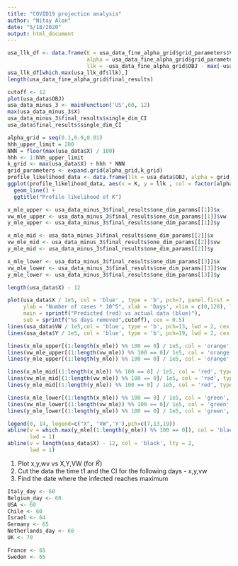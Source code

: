 ```yaml
---
title: "COVID19 projection analysis"
author: "Nitay Alon"
date: "5/18/2020"
output: html_document
---
```


```r
usa_llk_df <- data.frame(K = usa_data_fine_alpha_grid$grid_parameters$Var2,
                         alpha = usa_data_fine_alpha_grid$grid_parameters$Var1,
                         llk = -usa_data_fine_alpha_grid$OBJ - max(-usa_data_fine_alpha_grid$OBJ))
usa_llk_df[which.max(usa_llk_df$llk),]
length(usa_data_fine_alpha_grid$final_results)
```


```r
cutoff <- 12
plot(usa_data$OBJ)
usa_data_minus_3 <- mainFunction('US',60, 12)
max(usa_data_minus_3$X)
usa_data_minus_3$final_results$single_dim_CI
usa_data$final_results$single_dim_CI
```

```r
alpha_grid = seq(0.1,0.9,0.01)
hhh_upper_limit = 200
NNN = floor(max(usa_data$X) / 100)
hhh <- 1:hhh_upper_limit
k_grid <- max(usa_data$X) + hhh * NNN
grid_parameters <- expand.grid(alpha_grid,k_grid)
profile_likelihood_data <- data.frame(llk = usa_data$OBJ, alpha = grid_parameters$Var1, K = grid_parameters$Var2)
ggplot(profile_likelihood_data, aes(x = K, y = llk , col = factor(alpha))) +
  geom_line() + 
  ggtitle("Profile likelihood of K")
```


```r
x_mle_upper <- usa_data_minus_3$final_results$one_dim_params[[1]]$x
vw_mle_upper <- usa_data_minus_3$final_results$one_dim_params[[1]]$vw
y_mle_upper <- usa_data_minus_3$final_results$one_dim_params[[1]]$y

x_mle_mid <- usa_data_minus_3$final_results$one_dim_params[[2]]$x
vw_mle_mid <- usa_data_minus_3$final_results$one_dim_params[[2]]$vw
y_mle_mid <- usa_data_minus_3$final_results$one_dim_params[[2]]$y

x_mle_lower <- usa_data_minus_3$final_results$one_dim_params[[3]]$x
vw_mle_lower <- usa_data_minus_3$final_results$one_dim_params[[3]]$vw
y_mle_lower <- usa_data_minus_3$final_results$one_dim_params[[3]]$y

length(usa_data$X) - 12

plot(usa_data$X / 1e5, col = 'blue' , type = 'b', pch=7, panel.first = grid(),
     ylab = "Number of cases * 10^5", xlab = 'Days', xlim = c(0,120), lty = 1, lwd = 2,
     main = sprintf("Predicted (red) vs actual data (blue)"),
     sub = sprintf("%s days removed",cutoff), cex = 0.5)
lines(usa_data$VW / 1e5,col = 'blue', type = 'b', pch=13, lwd = 2, cex = 0.5)
lines(usa_data$Y / 1e5, col = 'blue', type = 'b', pch=19, lwd = 2, cex = 0.5)

lines(x_mle_upper[(1:length(x_mle)) %% 100 == 0] / 1e5, col = 'orange', type = 'b', pch=7, lwd = 1, cex = 0.5)
lines(vw_mle_upper[(1:length(vw_mle)) %% 100 == 0]/ 1e5, col = 'orange', type = 'b', pch=13, lwd = 1, cex = 0.5)
lines(y_mle_upper[(1:length(y_mle)) %% 100 == 0] / 1e5, col = 'orange', type = 'b', pch=19, lwd = 1, cex = 0.5)

lines(x_mle_mid[(1:length(x_mle)) %% 100 == 0] / 1e5, col = 'red', type = 'b', pch=7, lwd = 1, cex = 0.5)
lines(vw_mle_mid[(1:length(vw_mle)) %% 100 == 0]/ 1e5, col = 'red', type = 'b', pch=13, lwd = 1, cex = 0.5)
lines(y_mle_mid[(1:length(y_mle)) %% 100 == 0] / 1e5, col = 'red', type = 'b', pch=19, lwd = 1, cex = 0.5)

lines(x_mle_lower[(1:length(x_mle)) %% 100 == 0] / 1e5, col = 'green', type = 'b', pch=7, lwd = 1, cex = 0.5)
lines(vw_mle_lower[(1:length(vw_mle)) %% 100 == 0]/ 1e5, col = 'green', type = 'b', pch=13, lwd = 1, cex = 0.5)
lines(y_mle_lower[(1:length(y_mle)) %% 100 == 0] / 1e5, col = 'green', type = 'b', pch=19, lwd = 1, cex = 0.5)

legend(0, 14, legend=c("X", "VW",'Y'),pch=c(7,13,19))
abline(v = which.max(y_mle[(1:length(y_mle)) %% 100 == 0]), col = 'black',
       lwd = 1)
abline(v = length(usa_data$X) - 12, col = 'black', lty = 2,
       lwd = 1)
```

1. Plot x,y,wv vs X,Y,VW (for $\hat{K}$)
2. Cut the data the time t1 and the CI for the following days - x,y,vw
3. Find the date where the infected reaches maximum

```r
Italy_day <- 60
Belgium_day <- 60
USA <- 60
Chile <- 60
Israel <- 64
Germany <- 65
Netherlands_day <- 68
UK <- 70
```

```r
France <- 65
Sweden <- 65
```

